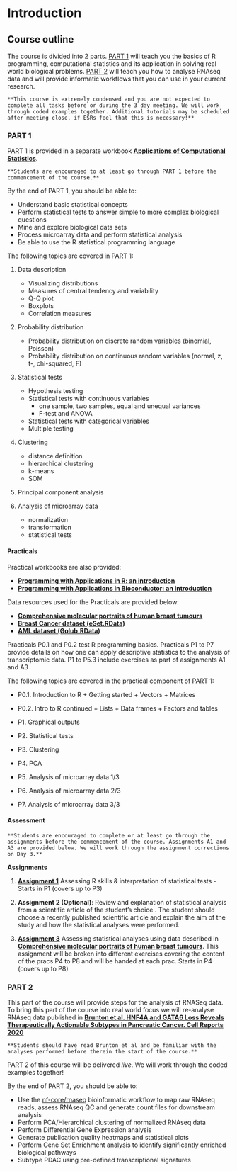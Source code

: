 # Introduction {#intro}


## Course outline

The course is divided into 2 parts. [PART 1](#part1) will teach you the basics of R programming, computational statistics and its application in solving real world biological problems. [PART 2](#part2) will teach you how to analyse RNAseq data and will provide informatic workflows that you can use in your current research.

```block2
**This course is extremely condensed and you are not expected to complete all tasks before or during the 3 day meeting. We will work through coded examples together. Additional tutorials may be scheduled after meeting close, if ESRs feel that this is necessary!**
```

### PART 1 {#part1}

PART 1 is provided in a separate workbook [__Applications of Computational Statistics__](course/PRECODE Descriptive Stats Course.pdf).


```block2
**Students are encouraged to at least go through PART 1 before the commencement of the course.**
```


By the end of PART 1, you should be able to:

  - Understand basic statistical concepts
  - Perform statistical tests to answer simple to more complex biological questions
  - Mine and explore biological data sets
  - Process microarray data and perform statistical analysis
  - Be able to use the R statistical programming language 
  
  
The following topics are covered in PART 1:

1. Data description
    - Visualizing distributions
    - Measures of central tendency and variability
    - Q-Q plot
    - Boxplots
    - Correlation measures

2. Probability distribution
    - Probability distribution on discrete random variables (binomial, Poisson)
    - Probability distribution on continuous random variables (normal, z, t-, chi-squared, F)

3. Statistical tests
    - Hypothesis testing
    - Statistical tests with continuous variables
        - one sample, two samples, equal and unequal variances
        - F-test and ANOVA
    - Statistical tests with categorical variables
    - Multiple testing

4. Clustering
    - distance definition
    - hierarchical clustering
    - k-means
    - SOM

5. Principal component analysis

6. Analysis of microarray data
    - normalization
    - transformation
    - statistical tests


#### Practicals

Practical workbooks are also provided:

  * [__Programming with Applications in R: an introduction__](course/PRECODE R PRAC.pdf)
  * [__Programming with Applications in Bioconductor: an introduction__](course/PRECODE BIOCONDUCTOR PRAC.pdf)
  
Data resources used for the Practicals are provided below:

  * [__Comprehensive molecular portraits of human breast tumours__](course/nature11412.pdf)
  * [__Breast Cancer dataset (eSet.RData)__](course/eSet.RData) 
  * [__AML dataset (Golub.RData)__](course/Golub.RData) 


Practicals P0.1 and P0.2 test R programming basics. Practicals P1 to P7 provide details on how one can apply descriptive statistics to the analysis of transcriptomic data. P1 to P5.3 include exercises as part of assignments A1 and A3

The following topics are covered in the practical component of PART 1:

  * P0.1. Introduction to R
        + Getting started
        + Vectors
        + Matrices

  * P0.2. Intro to R continued
        + Lists
        + Data frames
        + Factors and tables

  * P1. Graphical outputs

  * P2. Statistical tests

  * P3. Clustering

  * P4. PCA

  * P5. Analysis of microarray data 1/3
  * P6. Analysis of microarray data 2/3
  * P7. Analysis of microarray data 3/3


#### Assessment

```block2
**Students are encouraged to complete or at least go through the assignments before the commencement of the course. Assignments A1 and A3 are provided below. We will work through the assignment corrections on Day 3.**
```


__Assignments__

1.	[__Assignment 1__](course/Assignment1-R.pdf)  Assessing R skills & interpretation of statistical tests - Starts in P1 (covers up to P3) 

2.	__Assignment 2 (Optional)__: Review and explanation of statistical analysis from a scientific article of the student’s choice . The student should choose a recently published scientific article and explain the aim of the study and how the statistical analyses were performed.


3.	[__Assignment 3__](course/assignment3-students.pdf) Assessing statistical analyses using data described in [__Comprehensive molecular portraits of human breast tumours__](course/nature11412.pdf). This assignment will be broken into different exercises covering the content of the pracs P4 to P8 and will be handed at each prac. Starts in P4 (covers up to P8) 


### PART 2 {#part2}

This part of the course will provide steps for the analysis of RNASeq data. To bring this part of the course into real world focus we will re-analyse RNAseq data published in [__Brunton et al. HNF4A and GATA6 Loss Reveals Therapeutically Actionable Subtypes in Pancreatic Cancer. Cell Reports 2020__](https://doi.org/10.1016/j.celrep.2020.107625)

```block2
**Students should have read Brunton et al and be familiar with the analyses performed before therein the start of the course.**
```

PART 2 of this course will be delivered _live_. We will work through the coded examples together!

By the end of PART 2, you should be able to:

  - Use the [nf-core/rnaseq](https://nf-co.re/rnaseq) bioinformatic workflow to map raw RNAseq reads, assess RNAseq QC and generate count files for downstream analysis
  - Perform PCA/Hierarchical clustering of normalized RNAseq data
  - Perform Differential Gene Expression analysis
  - Generate publication quality heatmaps and statistical plots
  - Perform Gene Set Enrichment analysis to identify significantly enriched biological pathways
  - Subtype PDAC using pre-defined transcriptional signatures



